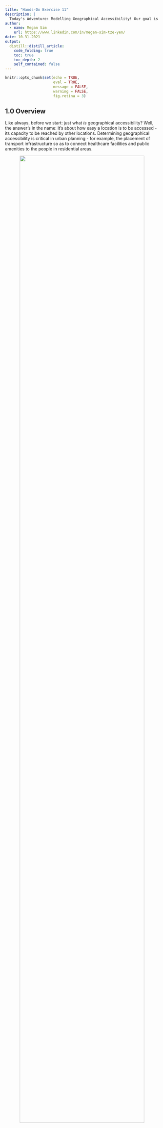 ```yaml
---
title: "Hands-On Exercise 11"
description: |
  Today's Adventure: Modelling Geographical Accessibility! Our goal is to compute and viusalise accessibility measures with Hansen's potential model and Spatial Accessibility Measure (SAM) `r emo::ji("thumbs_up")` 
author:
  - name: Megan Sim
    url: https://www.linkedin.com/in/megan-sim-tze-yen/
date: 10-31-2021
output:
  distill::distill_article:
    code_folding: true
    toc: true
    toc_depth: 2
    self_contained: false
---
```



```r
knitr::opts_chunk$set(echo = TRUE, 
                      eval = TRUE,
                      message = FALSE,
                      warning = FALSE,
                      fig.retina = 3)
```

## 1.0 Overview

Like always, before we start: just what *is* geographical accessibility? Well, the answer's in the name: it's about how easy a location is to be accessed - its capacity to be reached by other locations. Determining geographical accessibility is critical in urban planning - for example, the placement of transport infrastructure so as to connect healthcare facilities and public amenities to the people in residential areas.

<center>
![](images/recommendedreading.png){width=90%} 
</center>

Here's this week's recommended reading: [a primer on what geographical accessibility](https://gistbok.ucgis.org/bok-topics/modelling-accessibility) is and how it's measured. It might come off as a little heavy on the theory (and math side), so if you'd prefer to see accessibility in action - why not look at accessibility in terms of healthcare in [this study](https://www.ncbi.nlm.nih.gov/pmc/articles/PMC8238135/)? 
  

## 2.0 Setup

### 2.1 Packages Used

The packages we'll be introducing today are:

- [**SpatialAcc**](https://cran.r-project.org/web/packages/SpatialAcc/index.html): used for  modelling geographical accessibility
- [**ggstatsplot**](https://cran.r-project.org/web/packages/ggstatsplot/index.html): an extension of ggplot2 that is used for statistical analysis

In addition, we'll be using packages from our previous exercises:

- [**sf**](https://cran.r-project.org/web/packages/sf/index.html): used for importing, managing, and processing geospatial data
- [**tmap**](https://cran.r-project.org/web/packages/tmap/index.html): used for plotting thematic maps, such as choropleth and bubble maps
- [**tidyverse**](https://www.tidyverse.org/): used for importing, wrangling and visualising data (and other data science tasks!)

In addition, the following **tidyverse** packages will be used (for attribute data handling):

- **readr** for importing delimited files (.csv)
- **dplyr** for wrangling and transforming data
- **ggplot2** for visualising data

```r
packages = c('sf', 'tmap', 'SpatialAcc', 'ggstatsplot', 'reshape2', 'tidyverse')
for(p in packages){
  if(!require(p, character.only = T)){
    install.packages(p)
  }
  library(p, character.only = T)
}
```

### 2.2 Data Used

The datasets used for this exercise are:

- `MP14_SUBZONE_NO_SEA_PL`: a polygon feature data in ESRI shapefile format from [data.gov.sg](https://data.gov.sg/), providing information of URA 2014 Master Plan Planning Subzone boundary data, in SVY21 projected coordinates system
- `hexagons`: A 250m radius hexagons GIS data in ESRI shapefile format which was created by using [*st_make_grid()*](https://r-spatial.github.io/sf/reference/st_make_grid.html) of the sf package
- `ELDERCARE`: GIS data showing location of eldercare service, from [data.gov.sg](https://data.gov.sg/dataset/eldercare-services). Note that there are **two** versions: one in ESRI shapefile format, and the other in Google kml file format. For this exercise, we'll be using the ESRI shapefile.
- `OD_Matrix`: a distance matrix in csv format. There are six fields:
  - `origin_id`: the unique id values of the origin (i.e. `fid` of hexagon data set.),
  -`destination_id`: the unique id values of the destination (i.e. `fid` of `ELDERCARE` data set.),
  -`entry_cost`: the perpendicular distance between the origins and the nearest road),
  -`network_cost`: the actual network distance from the origin and destination, 
  -`exit_cost`: the perpendicular distance between the destination and the nearest road), and
  -`total_cost`: the summation of `entry_cost`, `network_cost` and `exit_cost`.

All the values of the cost related fields are in **metres**.

### 2.3 Geospatial Data Importing + Wrangling

#### Importing Geospatial Data

```r
# output: simple features object
mpsz <- st_read(dsn = "data/geospatial", layer = "MP14_SUBZONE_NO_SEA_PL")
hexagons <- st_read(dsn = "data/geospatial", layer = "hexagons") 
eldercare <- st_read(dsn = "data/geospatial", layer = "ELDERCARE") 
```

#### Updating CRS Information

As we can see, our `mpsz` does not have any EPSG information. Let's address that, and use [ESPG 3414](https://epsg.io/3414) which is the SVY21 projected coordinates system specific to Singapore:

```r
mpsz <- st_transform(mpsz, 3414)
eldercare <- st_transform(eldercare, 3414)
hexagons <- st_transform(hexagons, 3414)

# check the newly-transformed sf for the correct ESPG code 3414
st_crs(mpsz)
```

#### Cleaning + Updating Attribute Fields

As we can see, there are many redundant fields in `eldercare` and `hexagons`. In addition, we should add new fields, `capacity` and `demand` into `eldercare` and `hexagons` respectively - these can be derived with the *mutate()* function of the **dplyr** package.

```r
eldercare <- eldercare %>%
  select(fid, ADDRESSPOS) %>%
  mutate(capacity = 100)

hexagons <- hexagons %>%
  select(fid) %>%
  mutate(demand = 100)
```

> Notice:  For the purpose of this hands-on exercise, a constant value of 100 is used. In practice, the actual demand of the hexagon and actual capacity of the eldercare centre should be used instead.

### 2.4 Aspatial Data Importing + Wrangling

#### Importing Distance Matrix

```r
# output: tibble data.frame
ODMatrix <- read_csv("data/aspatial/OD_Matrix.csv", skip = 0)
```

#### Tidying distance matrix

Here's what our imported ODMatrix looks like - it's organised columnwise:

<center>
![](images/original_distance_matrix.jpg){width=90%}
</center>

However, most of the modelling packages in R expect a matrix like this:

<center>
![](images/expected_distance_matrix.jpg){width=90%}
</center>

To explain the expected matrix: the rows represent **origins** (i.e. also know as **from** field) and the columns represent **destination** (i.e. also known as **to** field.)

Well, our matrix needs to be transformed from a thin format to that fat format! We'll use the *spread()* fucntion of our **tidyr** package, like so:

```r
distmat <- ODMatrix %>%
  select(origin_id, destination_id, total_cost) %>%
  spread(destination_id, total_cost)%>%
  select(c(-c('origin_id')))
```

>Note: We can also use [pivot_wider()](https://tidyr.tidyverse.org/reference/pivot_wider.html), which is the newer and updated function!

Currently, the distance is measured in metres because SVY21 projected coordinate system is used - to make it easier for our analysis, we should convert from metres ot kilometres:

```r
distmat_km<-as.matrix(distmat/1000)
```

## 3.0  Modelling and Visualising Accessibility using Hansen Method

### 3.1 Computing Hansen's accessibility

Now that our data's done, we're ready to dive into the meat of today's exercise: computing geographical accessibility! First up is computing Hansen's accessibility by using the *ac()* function of our newly-introduced [**SpatialAcc**](https://cran.r-project.org/web/packages/SpatialAcc/index.html) package. 

Let's check how to use *ac()* first:

<center>
![](images/spatialacc_usage.png){width=75%}
![](images/spatialacc_arugments.png){width=80%}
</center>
*Taken from the [SpatialAcc Package Guide](https://cran.r-project.org/web/packages/SpatialAcc/SpatialAcc.pdf)*

Now, let's try it out!

```r
acc_Hansen <- data.frame(ac(hexcen$demand,
                            eldercare$capacity,
                            distmat_km, 
                            d0 = 50,
                            power = 2, 
                            family = "Hansen"))
```

Oh, yikes!! Look at the default field name:

<center>
![](images/messy_acc_hansen.jpg){width=75%}
</center>

That's too long and messy - we'll rename it.

```r
colnames(acc_Hansen) <- "accHansen"
```

<center>
![](images/neat_acc_hansen.jpg){width=30%}
</center>

Much better `r emo::ji("smile")` Next, we have to convert the data table into tibble format:

```r
acc_Hansen <- tbl_df(acc_Hansen)
```

Lastly, we'll join the `acc_Hansen` tibble data frame with the `hexagons` simple feature data frame using the *bind_cols()* function of our **dplyr** package.

```r
hexagon_Hansen <- bind_cols(hexagons, acc_Hansen)
```

### 3.2 Visualising Hansen's accessibility 

Still remember how we extracted the map extent in our [Hands-On Exercise 9](https://is415-msty.netlify.app/posts/2021-10-17-hands-on-exercise-9/), when we were wrangling our geospatial data in Section 2.3? We'll be doing the same thing here with *st_bbox()*:

```r
mapex <- st_bbox(hexagons)
```

Now, let's plot:

```r
tmap_mode("plot")
tm_shape(hexagon_Hansen,
         bbox = mapex) + 
  tm_fill(col = "accHansen",
          n = 10,
          style = "quantile",
          border.col = "black",
          border.lwd = 1) +
tm_shape(eldercare) +
  tm_symbols(size = 0.1) +
  tm_layout(main.title = "Accessibility to eldercare: Hansen method",
            main.title.position = "center",
            main.title.size = 2,
            legend.outside = FALSE,
            legend.height = 0.45, 
            legend.width = 3.0,
            legend.format = list(digits = 6),
            legend.position = c("right", "top"),
            frame = TRUE) +
  tm_compass(type="8star", size = 2) +
  tm_scale_bar(width = 0.15) +
  tm_grid(lwd = 0.1, alpha = 0.5)
```

### 3.3 Statistical graphic visualisation

In this section, we'll compare the distribution of Hansen's accessibility values by URA Planning Region. Firstly, we need to add the planning region field into `hexagon_Hansen`:

```r
hexagon_Hansen <- st_join(hexagon_Hansen, mpsz, 
                          join = st_intersects)
```

Next, we'll plot the distribution by using the boxplot graphical method:  

```r
ggplot(data=hexagon_Hansen, 
       aes(y = log(accHansen), 
           x= REGION_N)) +
  geom_boxplot() +
  geom_point(stat="summary", 
             fun.y="mean", 
             colour ="red", 
             size=2)
```

## 4.0 Modelling and Visualising Accessibility using KD2SFCA Method

This section's going to be a repeat of what we did above, only with a different method! And since we've explained the code already, this time we'll combine the codes into one chunk for efficiency `r emo::ji("thumbs_up")` 

### 4.1 Computing KD2SFCA's accessibility

```r
acc_KD2SFCA <- data.frame(ac(hexagons$demand,
                            eldercare$capacity,
                            distmat_km, 
                            d0 = 50,
                            power = 2, 
                            family = "KD2SFCA"))
colnames(acc_KD2SFCA) <- "accKD2SFCA"
acc_KD2SFCA <- tbl_df(acc_KD2SFCA)
hexagon_KD2SFCA <- bind_cols(hexagons, acc_KD2SFCA)
```

### 4.2 Visualising KD2SFCA's accessibility 

```r
tmap_mode("plot")
tm_shape(hexagon_KD2SFCA,
         bbox = mapex) + 
  # note that 'mapex' is reused for our bbox argument!
  tm_fill(col = "accKD2SFCA",
          n = 10,
          style = "quantile",
          border.col = "black",
          border.lwd = 1) +
tm_shape(eldercare) +
  tm_symbols(size = 0.1) +
  tm_layout(main.title = "Accessibility to eldercare: KD2SFCA method",
            main.title.position = "center",
            main.title.size = 2,
            legend.outside = FALSE,
            legend.height = 0.45, 
            legend.width = 3.0,
            legend.format = list(digits = 6),
            legend.position = c("right", "top"),
            frame = TRUE) +
  tm_compass(type="8star", size = 2) +
  tm_scale_bar(width = 0.15) +
  tm_grid(lwd = 0.1, alpha = 0.5)
```

### 4.3 Statistical graphic visualisation

Now, we are going to compare the distribution of KD2CFA accessibility values by URA Planning Region. Like before, we need to add the planning region field into `hexagon_KD2SFCA`, like so:

```r
hexagon_KD2SFCA <- st_join(hexagon_KD2SFCA, mpsz, 
                          join = st_intersects)
```

Plotting time! We'll be using the boxplot graphical method again:  

```r
ggplot(data=hexagon_KD2SFCA, 
       aes(y = accKD2SFCA, 
           x= REGION_N)) +
  geom_boxplot() +
  geom_point(stat="summary", 
             fun.y="mean", 
             colour ="red", 
             size=2)
```

## 5.0 Modelling and Visualising Accessibility using Spatial Accessibility Measure (SAM) Method

### 5.1 Computing SAM accessibility

```r
acc_SAM <- data.frame(ac(hexagons$demand,
                         eldercare$capacity,
                         distmat_km, 
                         d0 = 50,
                         power = 2, 
                         family = "SAM"))
colnames(acc_SAM) <- "accSAM"
acc_SAM <- tbl_df(acc_SAM)
hexagon_SAM <- bind_cols(hexagons, acc_SAM)
```

### 5.2 Visualising SAM's accessibility 

```r
tmap_mode("plot")
tm_shape(hexagon_SAM,
         bbox = mapex) +
  # note that 'mapex' is reused for our bbox argument!
  tm_fill(col = "accSAM",
          n = 10,
          style = "quantile",
          border.col = "black",
          border.lwd = 1) +
tm_shape(eldercare) +
  tm_symbols(size = 0.1) +
  tm_layout(main.title = "Accessibility to eldercare: SAM method",
            main.title.position = "center",
            main.title.size = 2,
            legend.outside = FALSE,
            legend.height = 0.45, 
            legend.width = 3.0,
            legend.format = list(digits = 3),
            legend.position = c("right", "top"),
            frame = TRUE) +
  tm_compass(type="8star", size = 2) +
  tm_scale_bar(width = 0.15) +
  tm_grid(lwd = 0.1, alpha = 0.5)
```

### 5.3 Statistical graphic visualisation

Now, we are going to compare the distribution of SAM accessibility values by URA Planning Region. As always, we need to add the planning region field into `hexagon_SAM`:

```r
hexagon_SAM <- st_join(hexagon_SAM, mpsz, 
                       join = st_intersects)
```

One last plot with the boxplot graphical method: 

```r
ggplot(data=hexagon_SAM, 
       aes(y = accSAM, 
           x= REGION_N)) +
  geom_boxplot() +
  geom_point(stat="summary", 
             fun.y="mean", 
             colour ="red", 
             size=2)
```

## 6.0 Ending Notes & Thank You

With that, we've learned how to model, compute and visualise accessibility measures! 

And now - we come to the end of our hands-on exercises. This past few months have been full of learning experiences: from our baby steps of importing and basic mapping, to flexing our geospatial biceps with (advanced!) point pattern analysis, to real-life implementation and application with segmentation and accessibility. And that's not exhaustive - there's so much more we learned together, and I hope this journey has been as fulfilling for you as it has for me! `r emo::ji("sparkling_heart")` 

My greatest and warmest thanks for Prof. Kam Tin Seong, who's worked tirelessly to provide all sorts of resources, from data to readings, and for his readiness in answering clarification emails! For those who want to learn even more, his lesson blog can be found [here](https://is415.netlify.app/). And thank you to all my classmates who've helped address our collective doubts with targeted questions - nothing beats a shared learning experience `r emo::ji("smile")` 

<center>
![](images/thank_you!.png){width=90%}
</center>

...Or is this really the end? **Tune in next week**, and you might just get an encore post! `r emo::ji("smile")` `r emo::ji("sparkles")` 
